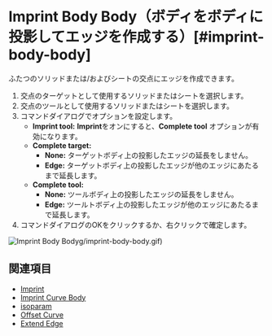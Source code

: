 
# Imprint Body Body（ボディをボディに投影してエッジを作成する）[#imprint-body-body]

<Reference shortcut="" command="Imprint Body Body" button="" />

ふたつのソリッドまたは/およびシートの交点にエッジを作成できます。

1. 交点のターゲットとして使用するソリッドまたはシートを選択します。
2. 交点のツールとして使用するソリッドまたはシートを選択します。
3. コマンドダイアログでオプションを設定します。
   - **Imprint tool:** **Imprint**をオンにすると、**Complete tool** オプションが有効になります。
   - **Complete target:**
        - **None:** ターゲットボディ上の投影したエッジの延長をしません。
        - **Edge:** ターゲットボディ上の投影したエッジが他のエッジにあたるまで延長します。
   - **Complete tool:**
        - **None:** ツールボディ上の投影したエッジの延長をしません。
        - **Edge:** ツールトボディ上の投影したエッジが他のエッジにあたるまで延長します。  
4. コマンドダイアログのOKをクリックするか、右クリックで確定します。

![Imprint Body Body](/img/imprint-body-body.gif)g/imprint-body-body.gif)

## 関連項目
- [Imprint](./imprint)
- [Imprint Curve Body](./imprint-curve-body)
- [isoparam](./isoparam)
- [Offset Curve](./offset-curve)
- [Extend Edge](./extend-edge)


